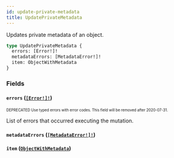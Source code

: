 ```yaml
---
id: update-private-metadata
title: UpdatePrivateMetadata
---
```


Updates private metadata of an object.

```graphql
type UpdatePrivateMetadata {
  errors: [Error!]!
  metadataErrors: [MetadataError!]!
  item: ObjectWithMetadata
}
```

### Fields

#### `errors` ([`[Error!]!`](/api-reference/objects/error.mdx))

<sub><sup><span className="deprecatedTag">DEPRECATED</span> Use typed errors with error codes. This field will be removed after 2020-07-31.</sup></sub>

List of errors that occurred executing the mutation.

#### `metadataErrors` ([`[MetadataError!]!`](/api-reference/objects/metadata-error.mdx))

#### `item` ([`ObjectWithMetadata`](/api-reference/interfaces/object-with-metadata.mdx))
